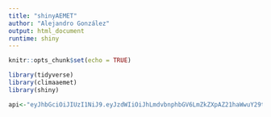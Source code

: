 ---
title: "shinyAEMET"
author: "Alejandro González"
output: html_document
runtime: shiny
---

```{r setup, include=FALSE}
knitr::opts_chunk$set(echo = TRUE)
```

```{r}
library(tidyverse)
library(climaaemet)
library(shiny)
```
```{r}
api<-"eyJhbGciOiJIUzI1NiJ9.eyJzdWIiOiJhLmdvbnphbGV6LmZkZXpAZ21haWwuY29tIiwianRpIjoiZDdmNWFkYjQtMjhhNy00MGFiLWFhOGMtMDgxMWJlOWFkNDhkIiwiaXNzIjoiQUVNRVQiLCJpYXQiOjE2MTQyNTI0OTIsInVzZXJJZCI6ImQ3ZjVhZGI0LTI4YTctNDBhYi1hYThjLTA4MTFiZTlhZDQ4ZCIsInJvbGUiOiIifQ.WPcuUPGX6P7ssfRBa858Sr30huPHp-Qfez839ihr8ZA"
```


